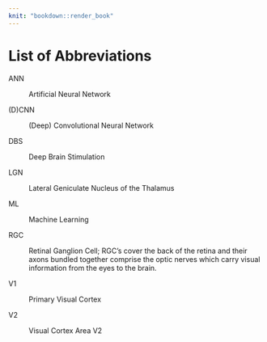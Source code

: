 ```yaml
---
knit: "bookdown::render_book"
---
```


# List of Abbreviations {-}

ANN

:   Artificial Neural Network

(D)CNN

:   (Deep) Convolutional Neural Network

DBS

:   Deep Brain Stimulation

LGN

:   Lateral Geniculate Nucleus of the Thalamus

ML

:   Machine Learning

RGC

:   Retinal Ganglion Cell; RGC's cover the back of the retina and their axons bundled together comprise the optic nerves which carry visual information from the eyes to the brain.

V1

:   Primary Visual Cortex

V2

:   Visual Cortex Area V2

<!-- 
The following line is required to re-set page numbering after preliminary material. Do not remove
-->
\clearpage\pagenumbering{arabic}\setcounter{page}{0}
